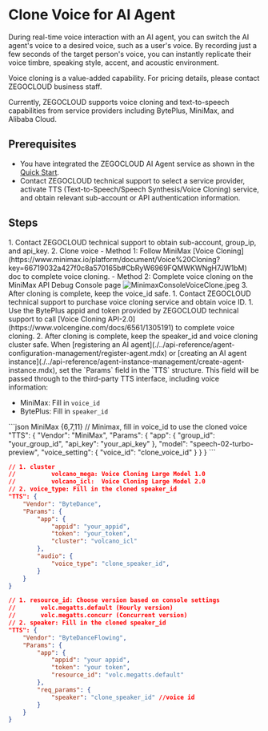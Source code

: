 # Clone Voice for AI Agent

During real-time voice interaction with an AI agent, you can switch the AI agent's voice to a desired voice, such as a user's voice. By recording just a few seconds of the target person's voice, you can instantly replicate their voice timbre, speaking style, accent, and acoustic environment.

Voice cloning is a value-added capability. For pricing details, please contact ZEGOCLOUD business staff.

<Note title="Note">Currently, ZEGOCLOUD supports voice cloning and text-to-speech capabilities from service providers including BytePlus, MiniMax, and Alibaba Cloud.</Note>

## Prerequisites

- You have integrated the ZEGOCLOUD AI Agent service as shown in the [Quick Start](./../quick-start.mdx).
- Contact ZEGOCLOUD technical support to select a service provider, activate TTS (Text-to-Speech/Speech Synthesis/Voice Cloning) service, and obtain relevant sub-account or API authentication information.

## Steps

<Steps>
<Step title="Clone voice according to service provider instructions">
<Tabs>
<Tab title="MiniMax">
1. Contact ZEGOCLOUD technical support to obtain sub-account, group_ip, and api_key.
2. Clone voice
    - Method 1: Follow MiniMax [Voice Cloning](https://www.minimax.io/platform/document/Voice%20Cloning?key=66719032a427f0c8a570165b#CbRyW6969FQMWKWNgH7JW1bM) doc to complete voice cloning.
    - Method 2: Complete voice cloning on the MiniMax API Debug Console page
        <Frame width="auto" height="auto" caption="">
          <img src="https://media-resource.spreading.io/docuo/workspace741/896bc39e2e65b82d5670b01b7c131c30/b36535b111.jpeg" alt="MinimaxConsoleVoiceClone.jpeg"/>
        </Frame>
3. After cloning is complete, keep the voice_id safe.
</Tab>
<Tab title="BytePlus">
1. Contact ZEGOCLOUD technical support to purchase voice cloning service and obtain voice ID.
1. Use the BytePlus appid and token provided by ZEGOCLOUD technical support to call [Voice Cloning API-2.0](https://www.volcengine.com/docs/6561/1305191) to complete voice cloning.
2. After cloning is complete, keep the speaker_id and voice cloning cluster safe.
</Tab>
</Tabs>
</Step>
<Step title="Use cloned voice in voice chats">
When [registering an AI agent](./../api-reference/agent-configuration-management/register-agent.mdx) or [creating an AI agent instance](./../api-reference/agent-instance-management/create-agent-instance.mdx), set the `Params` field in the `TTS` structure. This field will be passed through to the third-party TTS interface, including voice information:

- MiniMax: Fill in `voice_id`
- BytePlus: Fill in `speaker_id`

<CodeGroup>
```json MiniMax {6,7,11}
// Minimax, fill in voice_id to use the cloned voice
"TTS": {
    "Vendor": "MiniMax",
    "Params": {
        "app": {
            "group_id": "your_group_id",
            "api_key":  "your_api_key"
        },
        "model": "speech-02-turbo-preview",
        "voice_setting": {
            "voice_id": "clone_voice_id"
        }
    }
}
```

```json title="BytePlus - Large Model Voice Synthesis" {9-11,14}
// 1. cluster
//          volcano_mega: Voice Cloning Large Model 1.0
//          volcano_icl:  Voice Cloning Large Model 2.0
// 2. voice_type: Fill in the cloned speaker_id
"TTS": {
    "Vendor": "ByteDance",
    "Params": {
        "app": {
            "appid": "your_appid",
            "token": "your_token",
            "cluster": "volcano_icl"
        },
        "audio": {
            "voice_type": "clone_speaker_id",
        }
    }
}
```
```json title="BytePlus -  Streaming Text-to-Speech" {9-11,14}
// 1. resource_id: Choose version based on console settings
//       volc.megatts.default (Hourly version)
//       volc.megatts.concurr (Concurrent version)
// 2. speaker: Fill in the cloned speaker_id
"TTS": {
    "Vendor": "ByteDanceFlowing",
    "Params": {
        "app": {
            "appid": "your appid",
            "token": "your token",
            "resource_id": "volc.megatts.default"
        },
        "req_params": {
            "speaker": "clone_speaker_id" //voice id
        }
    }
}
```
</CodeGroup>
</Step>
</Steps>